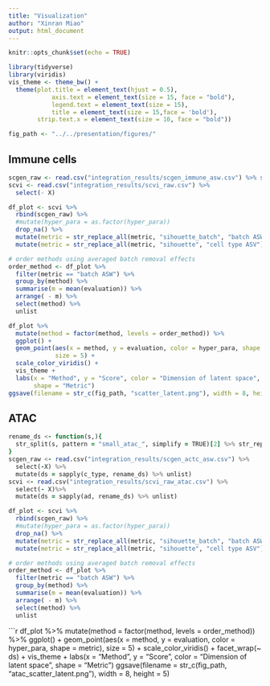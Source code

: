 ```yaml
---
title: "Visualization"
author: "Xinran Miao"
output: html_document
---
```


```r
knitr::opts_chunk$set(echo = TRUE)
```


```r
library(tidyverse)
library(viridis)
vis_theme <- theme_bw() +
  theme(plot.title = element_text(hjust = 0.5),
            axis.text = element_text(size = 15, face = "bold"),
            legend.text = element_text(size = 15),
            title = element_text(size = 15,face = 'bold'),
        strip.text.x = element_text(size = 10, face = "bold"))

fig_path <- "../../presentation/figures/"
```

## Immune cells
```r
scgen_raw <- read.csv("integration_results/scgen_immune_asw.csv") %>% select(-X)
scvi <- read.csv("integration_results/scvi_raw.csv") %>%
  select(- X)
```
```r
df_plot <- scvi %>%
  rbind(scgen_raw) %>%
  #mutate(hyper_para = as.factor(hyper_para))
  drop_na() %>%
  mutate(metric = str_replace_all(metric, "sihouette_batch", "batch ASW")) %>%
  mutate(metric = str_replace_all(metric, "sihouette", "cell type ASV"))

# order methods using averaged batch removal effects
order_method <- df_plot %>%
  filter(metric == "batch ASW") %>%
  group_by(method) %>%
  summarise(m = mean(evaluation)) %>%
  arrange( - m) %>%
  select(method) %>%
  unlist
```


```r
df_plot %>%
  mutate(method = factor(method, levels = order_method)) %>%
  ggplot() +
  geom_point(aes(x = method, y = evaluation, color = hyper_para, shape = metric),
             size = 5) +
  scale_color_viridis() +
  vis_theme +
  labs(x = "Method", y = "Score", color = "Dimension of latent space",
       shape = "Metric")
ggsave(filename = str_c(fig_path, "scatter_latent.png"), width = 8, height = 5)
```




## ATAC
```f
rename_ds <- function(s,){
  str_split(s, pattern = "small_atac_", simplify = TRUE)[2] %>% str_replace(".h5ad", "")
}
scgen_raw <- read.csv("integration_results/scgen_actc_asw.csv") %>%
  select(-X) %>% 
  mutate(ds = sapply(c_type, rename_ds) %>% unlist)
scvi <- read.csv("integration_results/scvi_raw_atac.csv") %>%
  select(- X)%>%
  mutate(ds = sapply(ad, rename_ds) %>% unlist)
```
```r
df_plot <- scvi %>%
  rbind(scgen_raw) %>%
  #mutate(hyper_para = as.factor(hyper_para))
  drop_na() %>%
  mutate(metric = str_replace_all(metric, "sihouette_batch", "batch ASW")) %>%
  mutate(metric = str_replace_all(metric, "sihouette", "cell type ASV"))

# order methods using averaged batch removal effects
order_method <- df_plot %>%
  filter(metric == "batch ASW") %>%
  group_by(method) %>%
  summarise(m = mean(evaluation)) %>%
  arrange( - m) %>%
  select(method) %>%
  unlist
```


```r
df_plot %>%
  mutate(method = factor(method, levels = order_method)) %>%
  ggplot() +
  geom_point(aes(x = method, y = evaluation, color = hyper_para, shape = metric),
             size = 5) +
  scale_color_viridis() +
  facet_wrap(~ ds) +
  vis_theme +
  labs(x = "Method", y = "Score", color = "Dimension of latent space",
       shape = "Metric")
ggsave(filename = str_c(fig_path, "atac_scatter_latent.png"), width = 8, height = 5)


